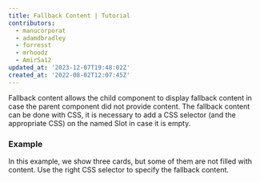 ```yaml
---
title: Fallback Content | Tutorial
contributors:
  - manucorporat
  - adamdbradley
  - forresst
  - mrhoodz
  - AmirSa12
updated_at: '2023-12-07T19:48:02Z'
created_at: '2022-08-02T12:07:45Z'
---
```


Fallback content allows the child component to display fallback content in case the parent component did not provide content. The fallback content can be done with CSS, it is necessary to add a CSS selector (and the appropriate CSS) on the named Slot in case it is empty.

### Example

In this example, we show three cards, but some of them are not filled with content. Use the right CSS selector to specify the fallback content.

